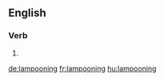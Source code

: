 ==English==

===Verb===
{{head|en|present participle}}

# {{present participle of|lampoon|lang=en|nocat=1}}

[[de:lampooning]]
[[fr:lampooning]]
[[hu:lampooning]]